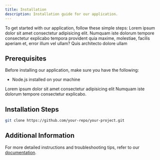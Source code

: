 ```yaml
---
title: Installation
description: Installation guide for our application.
---
```


To get started with our application, follow these simple steps:
Lorem ipsum dolor sit amet consectetur adipisicing elit. Numquam iste dolorum tempore consectetur explicabo tempora provident quia maxime, molestiae, facilis aperiam et, error illum vel ullam? Quis architecto dolore ullam

## Prerequisites

Before installing our application, make sure you have the following:

- Node.js installed on your machine

<Note title='Remember' type='danger'>
  Lorem ipsum dolor sit amet consectetur adipisicing elit Numquam iste dolorum
  tempore consectetur explicabo.
</Note>

## Installation Steps

```bash
git clone https://github.com/your-repo/your-project.git
```

## Additional Information

For more detailed instructions and troubleshooting tips, refer to our [documentation](#).
